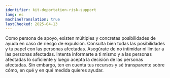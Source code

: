 ```yaml
---
identifier: kit-deportation-risk-support
lang: es
machineTranslation: true
lastChecked: 2025-04-13
---
```


Como persona de apoyo, existen múltiples y concretas posibilidades de ayuda en caso de riesgo de expulsión.
Consulta bien todas las posibilidades y tu papel con las personas afectadas. Asegúrate de no intimidar  ni limitar a las personas afectadas. Intenta informarte a ti mismo y a las personas afectadas lo suficiente y luego acepta la decisión de las personas afectadas.
Sin embargo, ten en cuenta tus recursos y sé transparente sobre cómo, en qué y en qué medida quieres ayudar.
